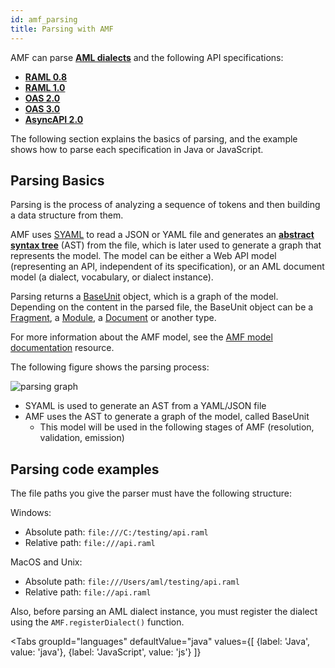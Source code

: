 ```yaml
---
id: amf_parsing
title: Parsing with AMF
---
```


AMF can parse [**AML dialects**](https://aml-org.github.io/aml-spec/dialects) and the following API specifications:

- [**RAML 0.8**](https://github.com/raml-org/raml-spec/blob/master/versions/raml-08/raml-08.md)
- [**RAML 1.0**](https://github.com/raml-org/raml-spec/blob/master/versions/raml-10/raml-10.md)
- [**OAS 2.0**](https://github.com/OAI/OpenAPI-Specification/blob/master/versions/2.0.md)
- [**OAS 3.0**](https://github.com/OAI/OpenAPI-Specification/blob/master/versions/3.0.3.md)
- [**AsyncAPI 2.0**](https://github.com/asyncapi/asyncapi/blob/master/versions/2.0.0/asyncapi.md)

The following section explains the basics of parsing, and the example shows how to parse each specification in Java or JavaScript.


## Parsing Basics
Parsing is the process of analyzing a sequence of tokens and then building a data structure from them.

AMF uses [SYAML](https://github.com/aml-org/syaml) to read a JSON or YAML file and generates an [**abstract syntax tree**](https://en.wikipedia.org/wiki/Abstract_syntax_tree) (AST)
from the file, which is later used to generate a graph that represents the model.
The model can be either a Web API model (representing an API, independent of its specification), or an AML document model (a dialect, vocabulary, or dialect instance).

Parsing returns a [BaseUnit](https://github.com/aml-org/amf/blob/develop/documentation/model.md#baseunit) object, which is a graph of the model.
Depending on the content in the parsed file, the BaseUnit object can be a [Fragment](https://github.com/aml-org/amf/blob/develop/documentation/model.md#fragment), a [Module](https://github.com/aml-org/amf/blob/develop/documentation/model.md#module),
a [Document](https://github.com/aml-org/amf/blob/develop/documentation/model.md#document) or another type.

For more information about the AMF model, see the [AMF model documentation](model.mdx) resource.

The following figure shows the parsing process:

![parsing graph](../../assets/images/amf/parsing-graph.png)


- SYAML is used to generate an AST from a YAML/JSON file
- AMF uses the AST to generate a graph of the model, called BaseUnit
    - This model will be used in the following stages of AMF (resolution, validation, emission)

## Parsing code examples
The file paths you give the parser must have the following structure:

Windows:
- Absolute path: `file:///C:/testing/api.raml`
- Relative path: `file:///api.raml`

MacOS and Unix:
- Absolute path: `file:///Users/aml/testing/api.raml`
- Relative path: `file://api.raml`

Also, before parsing an AML dialect instance, you must register the dialect using the `AMF.registerDialect()` function.



<Tabs
    groupId="languages"
    defaultValue="java"
    values={[
        {label: 'Java', value: 'java'},
        {label: 'JavaScript', value: 'js'}
    ]}
>

<TabItem value="java">
    <CodeGetter
        language='java'
        example='java/ParsingTest.java'
    />
</TabItem>
<TabItem value="js">
    <CodeGetter
        language='js'
        example='js/parsing.test.js'
    />
</TabItem>
</Tabs>

